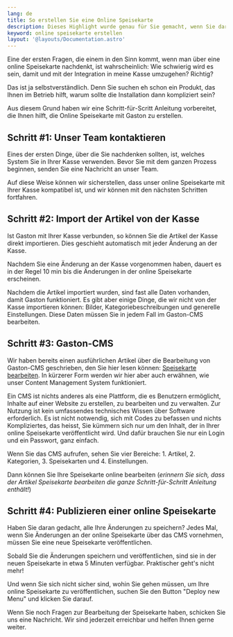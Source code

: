 ```yaml
---
lang: de
title: So erstellen Sie eine Online Speisekarte
description: Dieses Highlight wurde genau für Sie gemacht, wenn Sie darüber nachdenken, eine online Speisekarte in Ihrem Betrieb zu haben. Hier dokumentieren wir auf eine einfache Art und Weise, wie der Prozess des Erstellens von einer online Speisekarte funktioniert.
keyword: online speisekarte erstellen
layout: '@layouts/Documentation.astro'
---
```


Eine der ersten Fragen, die einem in den Sinn kommt, wenn man über eine online Speisekarte nachdenkt, ist wahrscheinlich: Wie schwierig wird es sein, damit und mit der Integration in meine Kasse umzugehen? Richtig?

Das ist ja selbstverständlich. Denn Sie suchen eh schon ein Produkt, das Ihnen im Betrieb hilft, warum sollte die Installation dann kompliziert sein?

Aus diesem Grund haben wir eine Schritt-für-Scritt Anleitung vorbereitet, die Ihnen hilft, die Online Speisekarte mit Gaston zu erstellen.

## Schritt #1: Unser Team kontaktieren

Eines der ersten Dinge, über die Sie nachdenken sollten, ist, welches System Sie in Ihrer Kasse verwenden. Bevor Sie mit dem ganzen Prozess beginnen, senden Sie eine Nachricht an unser Team.

Auf diese Weise können wir sicherstellen, dass unser online Speisekarte mit Ihrer Kasse kompatibel ist, und wir können mit den nächsten Schritten fortfahren.

## Schritt #2: Import der Artikel von der Kasse

Ist Gaston mit Ihrer Kasse verbunden, so können Sie die Artikel der Kasse direkt importieren. Dies geschieht automatisch mit jeder Änderung an der Kasse. 

Nachdem Sie eine Änderung an der Kasse vorgenommen haben, dauert es in der Regel 10 min bis die Änderungen in der online Speisekarte erscheinen.

Nachdem die Artikel importiert wurden, sind fast alle Daten vorhanden, damit Gaston funktioniert. Es gibt aber einige Dinge, die wir nicht von der Kasse importieren können: Bilder, Kategoriebeschreibungen und generelle Einstellungen. Diese Daten müssen Sie in jedem Fall im Gaston-CMS bearbeiten.

## Schritt #3: Gaston-CMS 

Wir haben bereits einen ausführlichen Artikel über die Bearbeitung von Gaston-CMS geschrieben, den Sie hier lesen können: [Speisekarte bearbeiten](de/dokumentation/speisekarten-angebot-bearbeiten/). In kürzerer Form werden wir hier aber auch erwähnen, wie unser Content Management System funktioniert.

Ein CMS ist nichts anderes als eine Plattform, die es Benutzern ermöglicht, Inhalte auf einer Website zu erstellen, zu bearbeiten und zu verwalten. Zur Nutzung ist kein umfassendes technisches Wissen über Software erforderlich. Es ist nicht notwendig, sich mit Codes zu befassen und nichts Kompliziertes, das heisst, Sie kümmern sich nur um den Inhalt, der in Ihrer online Speisekarte veröffentlicht wird. Und dafür brauchen Sie nur ein Login und ein Passwort, ganz einfach.

Wenn Sie das CMS aufrufen, sehen Sie vier Bereiche: 1. Artikel, 2. Kategorien, 3. Speisekarten und 4. Einstellungen.

Dann können Sie Ihre Speisekarte online bearbeiten (_erinnern Sie sich, dass der Artikel Speisekarte bearbeiten die ganze Schritt-für-Schritt Anleitung enthält!_)

## Schritt #4: Publizieren einer online Speisekarte

Haben Sie daran gedacht, alle Ihre Änderungen zu speichern? Jedes Mal, wenn Sie Änderungen an der online Speisekarte über das CMS vornehmen, müssen Sie eine neue Speisekarte veröffentlichen. 

Sobald Sie die Änderungen speichern und veröffentlichen, sind sie in der neuen Speisekarte in etwa 5 Minuten verfügbar. Praktischer geht's nicht mehr! 

Und wenn Sie sich nicht sicher sind, wohin Sie gehen müssen, um Ihre online Speisekarte zu veröffentlichen, suchen Sie den Button "Deploy new Menu" und klicken Sie darauf.

 Wenn Sie noch Fragen zur Bearbeitung der Speisekarte haben, schicken Sie uns eine Nachricht. Wir sind jederzeit erreichbar und helfen Ihnen gerne weiter.